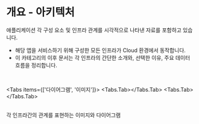 
# 개요 - 아키텍처

<p className="text-lg text-gray-600 mt-2">애플리케이션 각 구성 요소 및 인프라 관계를 시각적으로 나타낸 자료를 포함하고 있습니다.</p>

  - 해당 앱을 서비스하기 위해 구성한 모든 인프라가 Cloud 환경에서 동작합니다.
  - 이 카테고리의 이후 문서는 각 인프라의 간단한 소개와, 선택한 이유, 주요 데이터 흐름을 정리합니다.

<br/>

<Tabs items={['다이어그램', '이미지']}>
  <Tabs.Tab><DocsImage src={dimg.architecture.diagram}/></Tabs.Tab>
  <Tabs.Tab><DocsImage src={dimg.architecture.image}/></Tabs.Tab>
</Tabs>

<br/>
<span className="flex justify-center">각 인프라간의 관계를 표현하는 이미지와 다이어그램</span>
